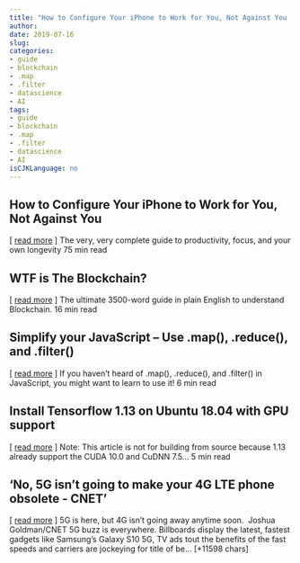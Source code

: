 ```yaml
---
title: "How to Configure Your iPhone to Work for You, Not Against You  " 
author: 
date: 2019-07-16
slug: 
categories: 
- guide
- blockchain
- .map
- .filter
- datascience
- AI
tags: 
- guide
- blockchain
- .map
- .filter
- datascience
- AI
isCJKLanguage: no 
---
```


## How to Configure Your iPhone to Work for You, Not Against You   
[ <a href="https://medium.com/@coachtony/how-to-set-up-your-iphone-for-productivity-focus-and-your-own-longevity-bb27a68cc3d8" target="_blank">read more</a> ] 
  The very, very complete guide to productivity, focus, and your own longevity 75 min read 




## WTF is The Blockchain?   
[ <a href="" target="_blank">read more</a> ] 
  The ultimate 3500-word guide in plain English to understand Blockchain. 16 min read 




## Simplify your JavaScript – Use .map(), .reduce(), and .filter()   
[ <a href="https://medium.com/@etiennetalbot/simplify-your-javascript-use-map-reduce-and-filter-bd02c593cc2d" target="_blank">read more</a> ] 
  If you haven't heard of .map(), .reduce(), and .filter() in JavaScript, you might want to learn to use it! 6 min read 




## Install Tensorflow 1.13 on Ubuntu 18.04 with GPU support   
[ <a href="https://medium.com/@Oysiyl/install-tensorflow-1-13-on-ubuntu-18-04-with-gpu-support-239b36d29070" target="_blank">read more</a> ] 
  Note: This article is not for building from source because 1.13 already support the CUDA 10.0 and CuDNN 7.5… 5 min read 




## 'No, 5G isn't going to make your 4G LTE phone obsolete - CNET' 
 [ <a href="https://www.cnet.com/news/no-5g-isnt-going-to-make-your-4g-lte-phone-obsolete/" target="_blank">read more</a> ]
5G is here, but 4G isn't going away anytime soon. 
Joshua Goldman/CNET
5G buzz is everywhere. Billboards display the latest, fastest gadgets like Samsung's Galaxy S10 5G, TV ads tout the benefits of the fast speeds and carriers are jockeying for title of be… [+11598 chars] 


